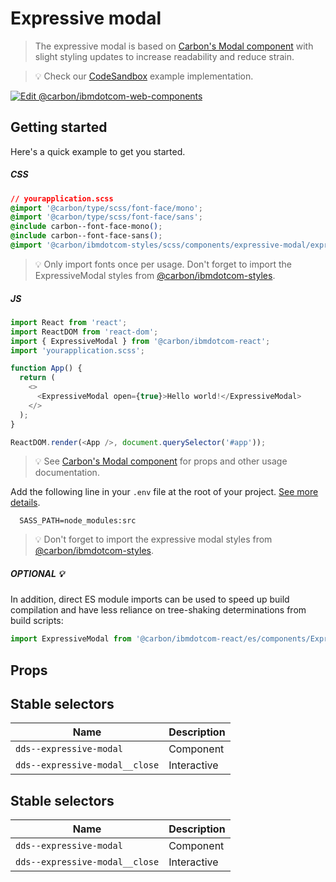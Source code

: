 
# Expressive modal

> The expressive modal is based on
> [Carbon's Modal component](https://www.carbondesignsystem.com/components/modal/code)
> with slight styling updates to increase readability and reduce strain.

> 💡 Check our
> [CodeSandbox](https://githubbox.com/carbon-design-system/carbon-for-ibm-dotcom/tree/main/packages/react/examples/codesandbox/components/ExpressiveModal)
> example implementation.

[![Edit @carbon/ibmdotcom-web-components](https://codesandbox.io/static/img/play-codesandbox.svg)](https://githubbox.com/carbon-design-system/carbon-for-ibm-dotcom/tree/main/packages/react/examples/codesandbox/components/ExpressiveModal)

## Getting started

Here's a quick example to get you started.

##### CSS

```css
// yourapplication.scss
@import '@carbon/type/scss/font-face/mono';
@import '@carbon/type/scss/font-face/sans';
@include carbon--font-face-mono();
@include carbon--font-face-sans();
@import '@carbon/ibmdotcom-styles/scss/components/expressive-modal/expressive-modal';
```

> 💡 Only import fonts once per usage. Don't forget to import the
> ExpressiveModal styles from
> [@carbon/ibmdotcom-styles](https://github.com/carbon-design-system/carbon-for-ibm-dotcom/blob/main/packages/styles).

##### JS

```javascript
import React from 'react';
import ReactDOM from 'react-dom';
import { ExpressiveModal } from '@carbon/ibmdotcom-react';
import 'yourapplication.scss';

function App() {
  return (
    <>
      <ExpressiveModal open={true}>Hello world!</ExpressiveModal>
    </>
  );
}

ReactDOM.render(<App />, document.querySelector('#app'));
```

> 💡 See
> [Carbon's Modal component](https://www.carbondesignsystem.com/components/modal/code)
> for props and other usage documentation.

Add the following line in your `.env` file at the root of your project.
[See more details](https://github.com/carbon-design-system/carbon-for-ibm-dotcom/tree/main/packages/styles#usage).

```
  SASS_PATH=node_modules:src
```

> 💡 Don't forget to import the expressive modal styles from
> [@carbon/ibmdotcom-styles](https://github.com/carbon-design-system/carbon-for-ibm-dotcom/blob/main/packages/styles).

##### OPTIONAL 💡

In addition, direct ES module imports can be used to speed up build compilation and have less reliance on tree-shaking determinations from build scripts:

````js
import ExpressiveModal from '@carbon/ibmdotcom-react/es/components/ExpressiveModal/ExpressiveModal';
````

## Props

<Props of={ExpressiveModal} />

## Stable selectors

| Name                           | Description |
| ------------------------------ | ----------- |
| `dds--expressive-modal`        | Component   |
| `dds--expressive-modal__close` | Interactive |

## Stable selectors

| Name                           | Description |
| ------------------------------ | ----------- |
| `dds--expressive-modal`        | Component   |
| `dds--expressive-modal__close` | Interactive |

<Description markdown={contributing} />
